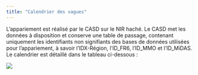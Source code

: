 ```yaml
---
title: "Calendrier des vagues"
---
```


L'appariement est réalisé par le CASD sur le NIR haché. Le CASD met les données à disposition et conserve une table de passage, contenant uniquement les identifiants non signifiants des bases de données utilisées pour l'appariement, à savoir l'IDX-Région, l'ID_FR6, l'ID_MMO et l'ID_MiDAS. Le calendrier est détaillé dans le tableau ci-dessous :

![](images/clipboard-1701191916.png)
